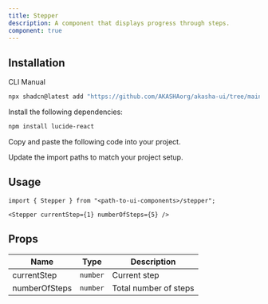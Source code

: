 ```yaml
---
title: Stepper
description: A component that displays progress through steps.
component: true
---
```


<ComponentPreview name="stepper-demo" description="Stepper example" />

## Installation

<Tabs defaultValue="cli">

<TabsList>
  <TabsTrigger value="cli">CLI</TabsTrigger>
  <TabsTrigger value="manual">Manual</TabsTrigger>
</TabsList>

<TabsContent value="cli">

```bash
npx shadcn@latest add "https://github.com/AKASHAorg/akasha-ui/tree/main/public/r/styles/default/stepper.json"
```

</TabsContent>

<TabsContent value="manual">

<Steps>

<Step>Install the following dependencies:</Step>

```bash
npm install lucide-react
```

<Step>Copy and paste the following code into your project.</Step>

<ComponentSource name="stepper" />

<Step>Update the import paths to match your project setup.</Step>

</Steps>

</TabsContent>

</Tabs>

## Usage

```tsx
import { Stepper } from "<path-to-ui-components>/stepper";
```

```tsx
<Stepper currentStep={1} numberOfSteps={5} />
```

## Props

| Name          | Type     | Description           |
| ------------- | -------- | --------------------- |
| currentStep   | `number` | Current step          |
| numberOfSteps | `number` | Total number of steps |
